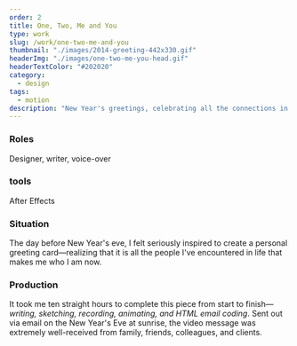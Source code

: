 ```yaml
---
order: 2
title: One, Two, Me and You
type: work
slug: /work/one-two-me-and-you
thumbnail: "./images/2014-greeting-442x330.gif"
headerImg: "./images/one-two-me-you-head.gif"
headerTextColor: "#202020"
category:
  - design
tags:
  - motion
description: "New Year's greetings, celebrating all the connections in life with a motion graphic tale of two dots: you and me."
---
```



<EmbedVideo
  videoChannel="vimeo"
  aspectRatioPadding="56.34"
  videoId="82980433"
/>

<section class="portfolioDetail">

### Roles

Designer, writer, voice-over

</section>

<section class="portfolioDetail">

### tools

After Effects

</section>

<section class="portfolioDetail">

### Situation

The day before New Year's eve, I felt seriously inspired to create a personal greeting card—realizing that it is all the people I've encountered in life that makes me who I am now.

</section>

<section class="portfolioDetail">

### Production

It took me ten straight hours to complete this piece from start to finish—_writing, sketching, recording, animating, and HTML email coding_. Sent out via email on the New Year's Eve at sunrise, the video message was extremely well-received from family, friends, colleagues, and clients.

</section>

<ButtonContainer>
  <SimpleButton
    cta="View B's Vimeo Page"
    href="https://vimeo.com/baadaa"
    variant="green"
  />
</ButtonContainer>
